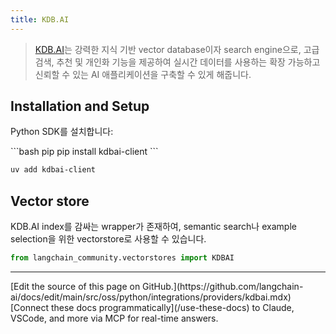 ```yaml
---
title: KDB.AI
---
```


>[KDB.AI](https://kdb.ai)는 강력한 지식 기반 vector database이자 search engine으로, 고급 검색, 추천 및 개인화 기능을 제공하여 실시간 데이터를 사용하는 확장 가능하고 신뢰할 수 있는 AI 애플리케이션을 구축할 수 있게 해줍니다.


## Installation and Setup

Python SDK를 설치합니다:

<CodeGroup>
```bash pip
pip install kdbai-client
```

```bash uv
uv add kdbai-client
```
</CodeGroup>


## Vector store

KDB.AI index를 감싸는 wrapper가 존재하여, semantic search나 example selection을 위한 vectorstore로 사용할 수 있습니다.

```python
from langchain_community.vectorstores import KDBAI
```

---

<Callout icon="pen-to-square" iconType="regular">
    [Edit the source of this page on GitHub.](https://github.com/langchain-ai/docs/edit/main/src/oss/python/integrations/providers/kdbai.mdx)
</Callout>
<Tip icon="terminal" iconType="regular">
    [Connect these docs programmatically](/use-these-docs) to Claude, VSCode, and more via MCP for    real-time answers.
</Tip>
